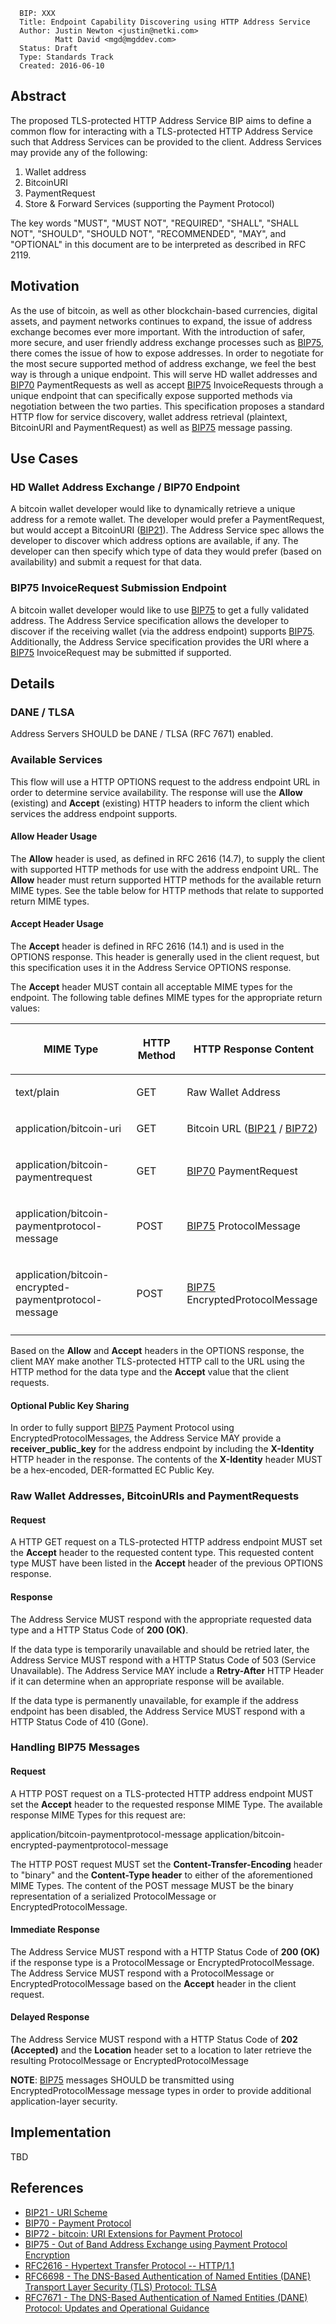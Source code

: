 <pre>
  BIP: XXX
  Title: Endpoint Capability Discovering using HTTP Address Service
  Author: Justin Newton <justin@netki.com>
          Matt David <mgd@mgddev.com>
  Status: Draft
  Type: Standards Track
  Created: 2016-06-10
</pre>

==Abstract==

The proposed TLS-protected HTTP Address Service BIP aims to define a common flow for interacting with a TLS-protected HTTP Address Service such that Address Services can be provided to the client. Address Services may provide any of the following:

# Wallet address
# BitcoinURI
# PaymentRequest
# Store & Forward Services (supporting the Payment Protocol)

The key words "MUST", "MUST NOT", "REQUIRED", "SHALL", "SHALL NOT", "SHOULD", "SHOULD NOT", "RECOMMENDED", "MAY", and 
"OPTIONAL" in this document are to be interpreted as described in RFC 2119.

==Motivation==

As the use of bitcoin, as well as other blockchain-based currencies, digital assets, and payment networks continues to expand, the issue of address exchange becomes ever more important. With the introduction of safer, more secure, and user friendly address exchange processes such as [[bip-0075.mediawiki|BIP75]], there comes the issue of how to expose addresses. In order to negotiate for the most secure supported method of address exchange, we feel the best way is through a unique endpoint. This will serve HD wallet addresses and [[bip-0070.mediawiki|BIP70]] PaymentRequests as well as accept [[bip-0075.mediawiki|BIP75]] InvoiceRequests through a unique endpoint that can specifically expose supported methods via negotiation between the two parties. This specification proposes a standard HTTP flow for service discovery, wallet address retrieval (plaintext, BitcoinURI and PaymentRequest) as well as [[bip-0075.mediawiki|BIP75]] message passing.

==Use Cases==

===HD Wallet Address Exchange / BIP70 Endpoint===

A bitcoin wallet developer would like to dynamically retrieve a unique address for a remote wallet. The developer would prefer a PaymentRequest, but would accept a BitcoinURI ([[bip-0021.mediawiki|BIP21]]). The Address Service spec allows the developer to discover which address options are available, if any. The developer can then specify which type of data they would prefer (based on availability) and submit a request for that data.

===BIP75 InvoiceRequest Submission Endpoint===

A bitcoin wallet developer would like to use [[bip-0075.mediawiki|BIP75]] to get a fully validated address. The Address Service specification allows the developer to discover if the receiving wallet (via the address endpoint) supports [[bip-0075.mediawiki|BIP75]]. Additionally, the Address Service specification provides the URI where a [[bip-0075.mediawiki|BIP75]] InvoiceRequest may be submitted if supported.

==Details==

===DANE / TLSA===

Address Servers SHOULD be DANE / TLSA (RFC 7671) enabled. 

===Available Services===

This flow will use a HTTP OPTIONS request to the address endpoint URL in order to determine service availability. The response will use the '''Allow''' (existing) and '''Accept''' (existing) HTTP headers to inform the client which services the address endpoint supports.
 
====Allow Header Usage====

The '''Allow''' header is used, as defined in RFC 2616 (14.7), to supply the client with supported HTTP methods for use with the address endpoint URL. The '''Allow''' header must return supported HTTP methods for the available return MIME types. See the table below for HTTP methods that relate to supported return MIME types.

====Accept Header Usage====

The '''Accept''' header is defined in RFC 2616 (14.1) and is used in the OPTIONS response. This header is generally used in the client request, but this specification uses it in the Address Service OPTIONS response.

The '''Accept''' header MUST contain all acceptable MIME types for the endpoint. The following table defines MIME types for the appropriate return values:

{| class="wikitable"
! MIME Type !! HTTP Method !! HTTP Response Content
|- 
| text/plain                                                || GET  || Raw Wallet Address
|-
| application/bitcoin-uri                                   || GET  || Bitcoin URL ([[bip-0021.mediawiki|BIP21]] / [[bip-0072.mediawiki|BIP72]])
|-
| application/bitcoin-paymentrequest                        || GET  || [[bip-0070.mediawiki|BIP70]] PaymentRequest
|-
| application/bitcoin-paymentprotocol-message               || POST || [[bip-0075.mediawiki|BIP75]] ProtocolMessage 
|-
| application/bitcoin-encrypted-paymentprotocol-message     || POST || [[bip-0075.mediawiki|BIP75]] EncryptedProtocolMessage
|-
|}

Based on the '''Allow''' and '''Accept''' headers in the OPTIONS response, the client MAY make another TLS-protected HTTP call to the URL using the HTTP method for the data type and the '''Accept''' value that the client requests.

====Optional Public Key Sharing====

In order to fully support [[bip-0075.mediawiki|BIP75]] Payment Protocol using EncryptedProtocolMessages, the Address Service MAY provide a '''receiver_public_key''' for the address endpoint by including the '''X-Identity''' HTTP header in the response. The contents of the '''X-Identity''' header MUST be a hex-encoded, DER-formatted EC Public Key.

===Raw Wallet Addresses, BitcoinURIs and PaymentRequests===

====Request====

A HTTP GET request on a TLS-protected HTTP address endpoint MUST set the '''Accept''' header to the requested content type. This requested content type MUST have been listed in the '''Accept''' header of the previous OPTIONS response. 

====Response====

The Address Service MUST respond with the appropriate requested data type and a HTTP Status Code of '''200 (OK)'''. 

If the data type is temporarily unavailable and should be retried later, the Address Service MUST respond with a HTTP Status Code of 503 (Service Unavailable). The Address Service MAY include a '''Retry-After''' HTTP Header if it can determine when an appropriate response will be available.

If the data type is permanently unavailable, for example if the address endpoint has been disabled, the Address Service MUST respond with a HTTP Status Code of 410 (Gone).

===Handling BIP75 Messages===

====Request====

A HTTP POST request on a TLS-protected HTTP address endpoint MUST set the '''Accept''' header to the requested response MIME Type. The available response MIME Types for this request are:

application/bitcoin-paymentprotocol-message
application/bitcoin-encrypted-paymentprotocol-message

The HTTP POST request MUST set the '''Content-Transfer-Encoding''' header to "binary" and the '''Content-Type header''' to either of the aforementioned MIME Types. The content of the POST message MUST be the binary representation of a serialized ProtocolMessage or EncryptedProtocolMessage.

====Immediate Response====

The Address Service MUST respond with a HTTP Status Code of '''200 (OK)''' if the response type is a ProtocolMessage or EncryptedProtocolMessage. The Address Service MUST respond with a ProtocolMessage or EncryptedProtocolMessage based on the '''Accept''' header in the client request.
 
====Delayed Response====

The Address Service MUST respond with a HTTP Status Code of '''202 (Accepted)''' and the '''Location''' header set to a location to later retrieve the resulting ProtocolMessage or EncryptedProtocolMessage

'''NOTE''': [[bip-0075.mediawiki|BIP75]] messages SHOULD be transmitted using EncryptedProtocolMessage message types in order to provide additional application-layer security.


==Implementation==

TBD

==References==
* [[bip-0021.mediawiki|BIP21 - URI Scheme]]
* [[bip-0070.mediawiki|BIP70 - Payment Protocol]]
* [[bip-0072.mediawiki|BIP72 - bitcoin: URI Extensions for Payment Protocol]]
* [[bip-0075.mediawiki|BIP75 - Out of Band Address Exchange using Payment Protocol Encryption]]
* [https://tools.ietf.org/html/rfc2616 RFC2616 - Hypertext Transfer Protocol -- HTTP/1.1]
* [https://tools.ietf.org/html/rfc6698 RFC6698 - The DNS-Based Authentication of Named Entities (DANE) Transport Layer Security (TLS) Protocol: TLSA]
* [https://tools.ietf.org/html/rfc7671 RFC7671 - The DNS-Based Authentication of Named Entities (DANE) Protocol: Updates and Operational Guidance]
